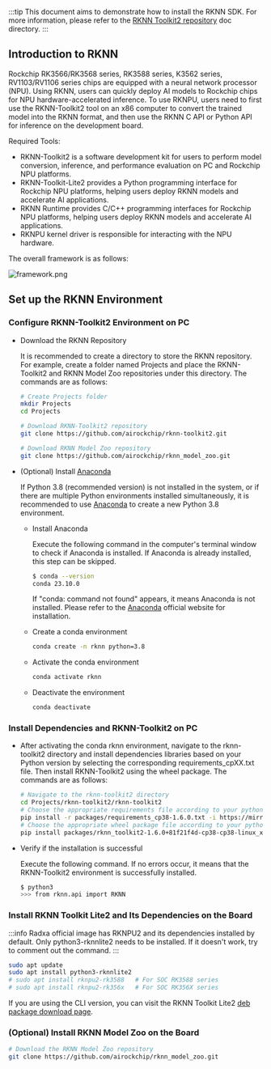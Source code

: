 :::tip
This document aims to demonstrate how to install the RKNN SDK. For more information, please refer to the [RKNN Toolkit2 repository](https://github.com/rockchip-linux/rknn-toolkit2) doc directory.
:::

## Introduction to RKNN

Rockchip RK3566/RK3568 series, RK3588 series, K3562 series, RV1103/RV1106 series chips are equipped with a neural network processor (NPU). Using RKNN, users can quickly deploy AI models to Rockchip chips for NPU hardware-accelerated inference. To use RKNPU, users need to first use the RKNN-Toolkit2 tool on an x86 computer to convert the trained model into the RKNN format, and then use the RKNN C API or Python API for inference on the development board.

Required Tools:

- RKNN-Toolkit2 is a software development kit for users to perform model conversion, inference, and performance evaluation on PC and Rockchip NPU platforms.
- RKNN-Toolkit-Lite2 provides a Python programming interface for Rockchip NPU platforms, helping users deploy RKNN models and accelerate AI applications.
- RKNN Runtime provides C/C++ programming interfaces for Rockchip NPU platforms, helping users deploy RKNN models and accelerate AI applications.
- RKNPU kernel driver is responsible for interacting with the NPU hardware.

The overall framework is as follows:

![framework.png](/img/general-tutorial/rknn/framework.webp)

## Set up the RKNN Environment

### Configure RKNN-Toolkit2 Environment on PC

- Download the RKNN Repository

  It is recommended to create a directory to store the RKNN repository. For example, create a folder named Projects and place the RKNN-Toolkit2 and RKNN Model Zoo repositories under this directory. The commands are as follows:

  ```bash
  # Create Projects folder
  mkdir Projects
  cd Projects

  # Download RKNN-Toolkit2 repository
  git clone https://github.com/airockchip/rknn-toolkit2.git

  # Download RKNN Model Zoo repository
  git clone https://github.com/airockchip/rknn_model_zoo.git
  ```

- (Optional) Install [Anaconda](https://www.anaconda.com/)

  If Python 3.8 (recommended version) is not installed in the system, or if there are multiple Python environments installed simultaneously, it is recommended to use [Anaconda](https://www.anaconda.com/) to create a new Python 3.8 environment.

  - Install Anaconda

    Execute the following command in the computer's terminal window to check if Anaconda is installed. If Anaconda is already installed, this step can be skipped.

    ```bash
    $ conda --version
    conda 23.10.0
    ```

    If "conda: command not found" appears, it means Anaconda is not installed. Please refer to the [Anaconda](https://www.anaconda.com/) official website for installation.

  - Create a conda environment

    ```bash
    conda create -n rknn python=3.8
    ```

  - Activate the conda environment

    ```bash
    conda activate rknn
    ```

  - Deactivate the environment

    ```bash
    conda deactivate
    ```

### Install Dependencies and RKNN-Toolkit2 on PC

- After activating the conda rknn environment, navigate to the rknn-toolkit2 directory and install dependencies libraries based on your Python version by selecting the corresponding requirements_cpXX.txt file. Then install RKNN-Toolkit2 using the wheel package. The commands are as follows:

  ```bash
  # Navigate to the rknn-toolkit2 directory
  cd Projects/rknn-toolkit2/rknn-toolkit2
  # Choose the appropriate requirements file according to your python version
  pip install -r packages/requirements_cp38-1.6.0.txt -i https://mirror.baidu.com/pypi/simple
  # Choose the appropriate wheel package file according to your python version and processor architecture:
  pip install packages/rknn_toolkit2-1.6.0+81f21f4d-cp38-cp38-linux_x86_64.whl
  ```

- Verify if the installation is successful

  Execute the following command. If no errors occur, it means that the RKNN-Toolkit2 environment is successfully installed.

  ```bash
  $ python3
  >>> from rknn.api import RKNN
  ```

### Install RKNN Toolkit Lite2 and Its Dependencies on the Board

:::info
Radxa official image has RKNPU2 and its dependencies installed by default. Only python3-rknnlite2 needs to be installed. If it doesn't work, try to comment out the command.
:::

```bash
sudo apt update
sudo apt install python3-rknnlite2
# sudo apt install rknpu2-rk3588   # For SOC RK3588 series
# sudo apt install rknpu2-rk356x   # For SOC RK356X series
```

If you are using the CLI version, you can visit the RKNN Toolkit Lite2 [deb package download page](https://github.com/radxa-pkg/rknn2/releases).

### (Optional) Install RKNN Model Zoo on the Board

```bash
# Download the RKNN Model Zoo repository
git clone https://github.com/airockchip/rknn_model_zoo.git
```